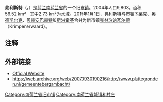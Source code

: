 {{Unreferenced|time=2018-08-23T13:26:54+00:00}}
{{noteTA|G1=荷兰地名}}
{{Infobox settlement
| name = 弗利斯特
| native_name = Vlist
| settlement_type = 旧[[市镇_(荷兰)|市镇]]
| image_alt = 
| image_caption = [[斯托尔韦克|斯托尔韦克]]的天际线
| image_flag = Vlist vlag.svg
| flag_size = 100x67px
| flag_alt = 
| image_shield = 
| shield_size = 100x80px
| shield_alt = <!-- Maps, coordinates -->
| image_map = Map - NL - Municipality code 0623 (2009).svg
| map_alt = Highlighted position of Vlist in a municipal map of South Holland
| map_caption = 弗利斯特在南荷兰省的位置
| coordinates = {{coord|51|58|N|4|46|E|region:NL|display=inline,title}}
| coordinates_footnotes = 
| subdivision_type        = [[世界政區索引|国家]]
| subdivision_name        = {{NL}}
| subdivision_type1       = [[荷蘭省份|省份]]
| subdivision_name1       = [[南荷兰省|南荷兰省]]
| subdivision_type2       = [[市镇_(荷兰)|市镇]]
| subdivision_name2       = [[克林珀讷瓦尔德|克林珀讷瓦尔德]]
| established_title = 成立
| established_date = 1985年1月1日
<!-- Geographic information -->| unit_pref = Metric
<!-- ALL fields with measurements have automatic unit conversion -->
<!-- for references: use <ref> tags -->| area_footnotes = <ref>{{Dutch municipality total area|dataref}}</ref>
<!-- square kilometers -->| area_total_km2 = {{Dutch municipality total area|Vlist}}
| area_land_km2 = {{Dutch municipality land area|Vlist}}
| area_water_km2 = {{Dutch municipality water area|Vlist}}
| elevation_footnotes = <ref name="AHN">{{cite web
 |url = http://www.ahn.nl/postcodetool
 |title = Postcodetool for 2821AS
 |language = nl
 |author = <!--Staff writer(s); no by-line.-->
 |work = Actueel Hoogtebestand Nederland
 |publisher = Het Waterschapshuis
 |access-date = 25 August 2013
 |archive-date = 2013-09-21
 |archive-url = https://web.archive.org/web/20130921053543/http://www.ahn.nl/postcodetool
 |dead-url = no
 }}</ref>
| elevation_m = 0
| elevation_min_m = <!-- Population, demographics -->
| elevation_max_footnotes = <!-- for references: use <ref> tags -->
| elevation_min_footnotes = <!-- for references: use <ref> tags -->
| population_total = {{Dutch municipality population|Vlist}}
| population_as_of = {{MONTHNAME|{{Dutch municipality population|popbasemonth}}}} {{Dutch municipality population|popbaseyear}}
| population_footnotes = <ref>{{Dutch municipality population|dataref}}</ref>
| population_density_km2 = {{Dutch municipality population density|Vlist}} <!-- For automatic calculation: auto-->
| population_demonym = <!-- Other information -->
| timezone1 = [[欧洲中部时间|CET]]
| utc_offset1 = +1
| timezone1_DST = [[欧洲中部夏令时间|CEST]]
| utc_offset1_DST = +2
| postal_code_type = 邮政编码
| postal_code = 2850–2855
| area_code = 0182
| area_code_type = 电话区号
| website = {{URL|1=http://www.gemeentevlist.nl}}
| footnotes = 
| elevation_max_m = 
}}

'''弗利斯特'''（{{lang-nl|Vlist}}，{{IPA-nl|vlɪst|lang|Nl-Vlist.ogg}}）是[[荷兰|荷兰]][[南荷兰省|南荷兰省]]的一个旧[[市镇_(荷兰)|市镇]]。2004年人口9,803。面积56.52 km²，其中2.73 km²为水域。2015年1月1日，弗利斯特与市镇[[下莱克|下莱克]]、[[奥德凯尔克|奥德凯尔克]]、[[贝赫安巴赫特|贝赫安巴赫特]]和[[斯洪霍芬|斯洪霍芬]]合并为新市镇[[克林珀讷瓦尔德|克林珀讷瓦尔德]]（Krimpenerwaard）。

==注释==
{{reflist}}

==外部链接==
{{commonscat|Vlist}}
*[https://web.archive.org/web/20170522222545/http://gemvlist.nl/ Official Website]
*https://web.archive.org/web/20070930190216/http://www.plattegronden.nl/gemeentebergambacht/

[[Category:南荷兰省旧市镇|Category:南荷兰省旧市镇]]
[[Category:南荷兰省城镇和村庄|Category:南荷兰省城镇和村庄]]